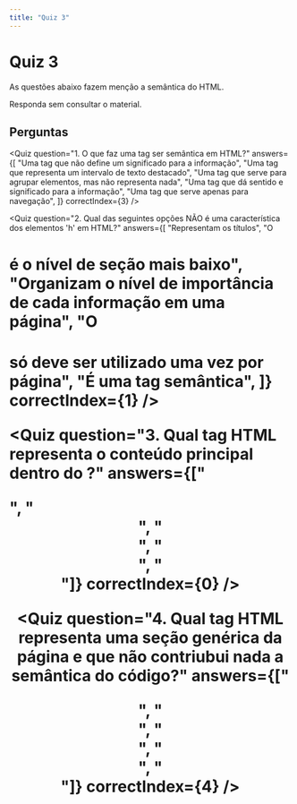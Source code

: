 ```yaml
---
title: "Quiz 3"
---
```



# Quiz 3

As questões abaixo fazem menção a semântica do HTML.

Responda sem consultar o material.

## Perguntas

<Quiz
  question="1. O que faz uma tag ser semântica em HTML?"
  answers={[
    "Uma tag que não define um significado para a informação",
    "Uma tag que representa um intervalo de texto destacado",
    "Uma tag que serve para agrupar elementos, mas não representa nada",
    "Uma tag que dá sentido e significado para a informação",
    "Uma tag que serve apenas para navegação",
  ]}
  correctIndex={3}
/>

<Quiz
  question="2. Qual das seguintes opções NÃO é uma característica dos elementos 'h' em HTML?"
  answers={[
    "Representam os títulos",
    "O <h1> é o nível de seção mais baixo",
    "Organizam o nível de importância de cada informação em uma página",
    "O <h1> só deve ser utilizado uma vez por página",
    "É uma tag semântica",
  ]}
  correctIndex={1}
/>

<Quiz
  question="3. Qual tag HTML representa o conteúdo principal dentro do <body>?"
  answers={["<main>", "<header>", "<footer>", "<section>", "<article>"]}
  correctIndex={0}
/>

<Quiz
  question="4. Qual tag HTML representa uma seção genérica da página e que não contriubui nada a semântica do código?"
  answers={["<article>", "<nav>", "<form>", "<section>", "<div>"]}
  correctIndex={4}
/>
